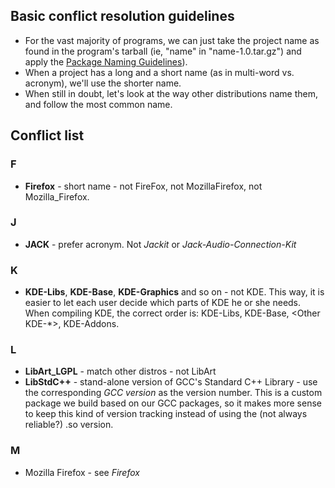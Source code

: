 ==Basic conflict resolution guidelines==
*For the vast majority of programs, we can just take the project name as found in the program's tarball (ie, "name" in "name-1.0.tar.gz") and apply the [[Package Naming Guidelines]]).
*When a project has a long and a short name (as in multi-word vs. acronym), we'll use the shorter name.
*When still in doubt, let's look at the way other distributions name them, and follow the most common name.

==Conflict list==
===F===
*'''Firefox''' - short name - not FireFox, not MozillaFirefox, not Mozilla_Firefox.

===J===
*'''JACK''' - prefer acronym.  Not ''Jackit'' or ''Jack-Audio-Connection-Kit''

===K===
*'''KDE-Libs''', '''KDE-Base''', '''KDE-Graphics''' and so on - not KDE.  This way, it is easier to let each user decide which parts of KDE he or she needs. When compiling KDE, the correct order is: KDE-Libs, KDE-Base, <Other KDE-*>, KDE-Addons.

===L===
*'''LibArt_LGPL''' - match other distros - not LibArt
*'''LibStdC++''' - stand-alone version of GCC's Standard C++ Library - use the corresponding ''GCC version'' as the version number.  This is a custom package we build based on our GCC packages, so it makes more sense to keep this kind of version tracking instead of using the (not always reliable?) .so version.

===M===
*Mozilla Firefox - see ''Firefox''
